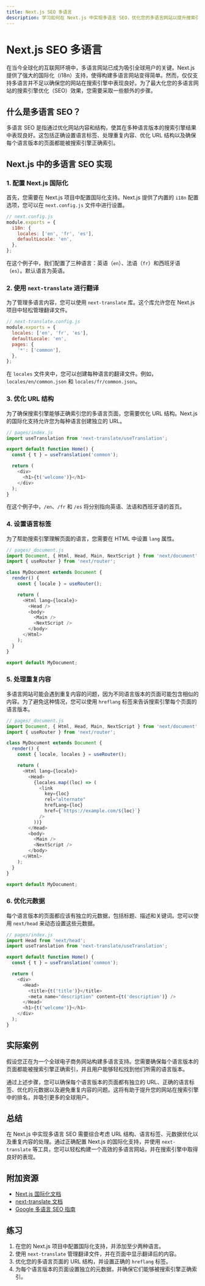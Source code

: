```yaml
---
title: Next.js SEO 多语言
description: 学习如何在 Next.js 中实现多语言 SEO，优化您的多语言网站以提升搜索引擎排名。
---
```


# Next.js SEO 多语言

在当今全球化的互联网环境中，多语言网站已成为吸引全球用户的关键。Next.js 提供了强大的国际化（i18n）支持，使得构建多语言网站变得简单。然而，仅仅支持多语言并不足以确保您的网站在搜索引擎中表现良好。为了最大化您的多语言网站的搜索引擎优化（SEO）效果，您需要采取一些额外的步骤。

## 什么是多语言 SEO？

多语言 SEO 是指通过优化网站内容和结构，使其在多种语言版本的搜索引擎结果中表现良好。这包括正确设置语言标签、处理重复内容、优化 URL 结构以及确保每个语言版本的页面都能被搜索引擎正确索引。

## Next.js 中的多语言 SEO 实现

### 1. 配置 Next.js 国际化

首先，您需要在 Next.js 项目中配置国际化支持。Next.js 提供了内置的 `i18n` 配置选项，您可以在 `next.config.js` 文件中进行设置。

```javascript
// next.config.js
module.exports = {
  i18n: {
    locales: ['en', 'fr', 'es'],
    defaultLocale: 'en',
  },
};
```

在这个例子中，我们配置了三种语言：英语（`en`）、法语（`fr`）和西班牙语（`es`）。默认语言为英语。

### 2. 使用 `next-translate` 进行翻译

为了管理多语言内容，您可以使用 `next-translate` 库。这个库允许您在 Next.js 项目中轻松管理翻译文件。

```javascript
// next-translate.config.js
module.exports = {
  locales: ['en', 'fr', 'es'],
  defaultLocale: 'en',
  pages: {
    '*': ['common'],
  },
};
```

在 `locales` 文件夹中，您可以创建每种语言的翻译文件。例如，`locales/en/common.json` 和 `locales/fr/common.json`。

### 3. 优化 URL 结构

为了确保搜索引擎能够正确索引您的多语言页面，您需要优化 URL 结构。Next.js 的国际化支持允许您为每种语言创建独立的 URL。

```javascript
// pages/index.js
import useTranslation from 'next-translate/useTranslation';

export default function Home() {
  const { t } = useTranslation('common');

  return (
    <div>
      <h1>{t('welcome')}</h1>
    </div>
  );
}
```

在这个例子中，`/en`、`/fr` 和 `/es` 将分别指向英语、法语和西班牙语的首页。

### 4. 设置语言标签

为了帮助搜索引擎理解页面的语言，您需要在 HTML 中设置 `lang` 属性。

```javascript
// pages/_document.js
import Document, { Html, Head, Main, NextScript } from 'next/document';
import { useRouter } from 'next/router';

class MyDocument extends Document {
  render() {
    const { locale } = useRouter();

    return (
      <Html lang={locale}>
        <Head />
        <body>
          <Main />
          <NextScript />
        </body>
      </Html>
    );
  }
}

export default MyDocument;
```

### 5. 处理重复内容

多语言网站可能会遇到重复内容的问题，因为不同语言版本的页面可能包含相似的内容。为了避免这种情况，您可以使用 `hreflang` 标签来告诉搜索引擎每个页面的语言版本。

```javascript
// pages/_document.js
import Document, { Html, Head, Main, NextScript } from 'next/document';
import { useRouter } from 'next/router';

class MyDocument extends Document {
  render() {
    const { locale, locales } = useRouter();

    return (
      <Html lang={locale}>
        <Head>
          {locales.map((loc) => (
            <link
              key={loc}
              rel="alternate"
              hrefLang={loc}
              href={`https://example.com/${loc}`}
            />
          ))}
        </Head>
        <body>
          <Main />
          <NextScript />
        </body>
      </Html>
    );
  }
}

export default MyDocument;
```

### 6. 优化元数据

每个语言版本的页面都应该有独立的元数据，包括标题、描述和关键词。您可以使用 `next/head` 来动态设置这些元数据。

```javascript
// pages/index.js
import Head from 'next/head';
import useTranslation from 'next-translate/useTranslation';

export default function Home() {
  const { t } = useTranslation('common');

  return (
    <div>
      <Head>
        <title>{t('title')}</title>
        <meta name="description" content={t('description')} />
      </Head>
      <h1>{t('welcome')}</h1>
    </div>
  );
}
```

## 实际案例

假设您正在为一个全球电子商务网站构建多语言支持。您需要确保每个语言版本的页面都能被搜索引擎正确索引，并且用户能够轻松找到他们所需的语言版本。

通过上述步骤，您可以确保每个语言版本的页面都有独立的 URL、正确的语言标签、优化的元数据以及避免重复内容的问题。这将有助于提升您的网站在搜索引擎中的排名，并吸引更多的全球用户。

## 总结

在 Next.js 中实现多语言 SEO 需要综合考虑 URL 结构、语言标签、元数据优化以及重复内容的处理。通过正确配置 Next.js 的国际化支持，并使用 `next-translate` 等工具，您可以轻松构建一个高效的多语言网站，并在搜索引擎中取得良好的表现。

## 附加资源

- [Next.js 国际化文档](https://nextjs.org/docs/advanced-features/i18n-routing)
- [next-translate 文档](https://github.com/vinissimus/next-translate)
- [Google 多语言 SEO 指南](https://developers.google.com/search/docs/advanced/crawling/localized-versions)

## 练习

1. 在您的 Next.js 项目中配置国际化支持，并添加至少两种语言。
2. 使用 `next-translate` 管理翻译文件，并在页面中显示翻译后的内容。
3. 优化您的多语言页面的 URL 结构，并设置正确的 `hreflang` 标签。
4. 为每个语言版本的页面设置独立的元数据，并确保它们能够被搜索引擎正确索引。
